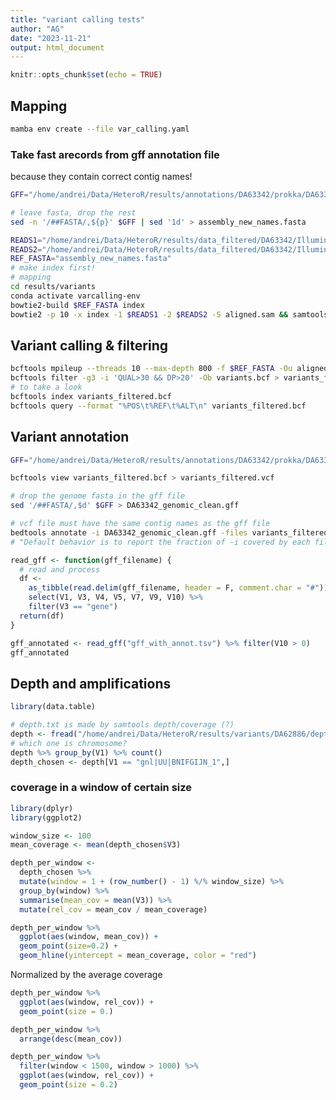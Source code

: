 ```yaml
---
title: "variant calling tests"
author: "AG"
date: "2023-11-21"
output: html_document
---
```


```r
knitr::opts_chunk$set(echo = TRUE)
```

## Mapping

```bash
mamba env create --file var_calling.yaml
```

### Take fast arecords from gff annotation file
because they contain correct contig names!

```bash
GFF="/home/andrei/Data/HeteroR/results/annotations/DA63342/prokka/DA63342_genomic.gff"

# leave fasta, drop the rest
sed -n '/##FASTA/,${p}' $GFF | sed '1d' > assembly_new_names.fasta 
```

```bash
READS1="/home/andrei/Data/HeteroR/results/data_filtered/DA63342/Illumina/mutants/DA63342m_1.fq.gz"
READS2="/home/andrei/Data/HeteroR/results/data_filtered/DA63342/Illumina/mutants/DA63342m_2.fq.gz"
REF_FASTA="assembly_new_names.fasta"
# make index first!
# mapping
cd results/variants
conda activate varcalling-env
bowtie2-build $REF_FASTA index
bowtie2 -p 10 -x index -1 $READS1 -2 $READS2 -S aligned.sam && samtools sort -@ 10 aligned.sam > aligned.bam
```

## Variant calling & filtering

```bash
bcftools mpileup --threads 10 --max-depth 800 -f $REF_FASTA -Ou aligned.bam | bcftools call --threads 10 --ploidy 1 -mv -Ob --prior 5.0e-10 -o variants.bcf
bcftools filter -g3 -i 'QUAL>30 && DP>20' -Ob variants.bcf > variants_filtered.bcf
# to take a look
bcftools index variants_filtered.bcf
bcftools query --format "%POS\t%REF\t%ALT\n" variants_filtered.bcf
```

## Variant annotation

```bash
GFF="/home/andrei/Data/HeteroR/results/annotations/DA63342/prokka/DA63342_genomic.gff"

bcftools view variants_filtered.bcf > variants_filtered.vcf

# drop the genome fasta in the gff file
sed '/##FASTA/,$d' $GFF > DA63342_genomic_clean.gff 

# vcf file must have the same contig names as the gff file
bedtools annotate -i DA63342_genomic_clean.gff -files variants_filtered.vcf > gff_with_annot.tsv
# "Default behavior is to report the fraction of -i covered by each file"
```

```r
read_gff <- function(gff_filename) {
  # read and process
  df <-
    as_tibble(read.delim(gff_filename, header = F, comment.char = "#")) %>%
    select(V1, V3, V4, V5, V7, V9, V10) %>%
    filter(V3 == "gene")
  return(df)
}

gff_annotated <- read_gff("gff_with_annot.tsv") %>% filter(V10 > 0)
gff_annotated
```

## Depth and amplifications

```r
library(data.table)

# depth.txt is made by samtools depth/coverage (?)
depth <- fread("/home/andrei/Data/HeteroR/results/variants/DA62886/depth.txt", sep = "\t")
# which one is chromosome?
depth %>% group_by(V1) %>% count()
depth_chosen <- depth[V1 == "gnl|UU|BNIFGIJN_1",]

```

### coverage in a window of certain size

```r
library(dplyr)
library(ggplot2)

window_size <- 100
mean_coverage <- mean(depth_chosen$V3)

depth_per_window <- 
  depth_chosen %>% 
  mutate(window = 1 + (row_number() - 1) %/% window_size) %>% 
  group_by(window) %>% 
  summarise(mean_cov = mean(V3)) %>% 
  mutate(rel_cov = mean_cov / mean_coverage)

depth_per_window %>% 
  ggplot(aes(window, mean_cov)) +
  geom_point(size=0.2) +
  geom_hline(yintercept = mean_coverage, color = "red")
```

Normalized by the average coverage

```r
depth_per_window %>% 
  ggplot(aes(window, rel_cov)) +
  geom_point(size = 0.) 
```

```r
depth_per_window %>% 
  arrange(desc(mean_cov))
```

```r
depth_per_window %>% 
  filter(window < 1500, window > 1000) %>% 
  ggplot(aes(window, rel_cov)) +
  geom_point(size = 0.2) 
```

